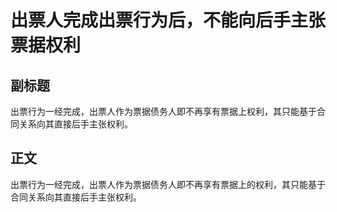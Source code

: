 # 出票人完成出票行为后，不能向后手主张票据权利
## 副标题
出票行为一经完成，出票人作为票据债务人即不再享有票据上权利，其只能基于合同关系向其直接后手主张权利。
## 正文
出票行为一经完成，出票人作为票据债务人即不再享有票据上的权利，其只能基于合同关系向其直接后手主张权利。